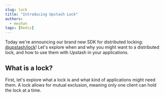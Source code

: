 ```yaml
---
slug: lock
title: "Introducing Upstash Lock"
authors:
  - meshan
tags: [Redis]
---
```


Today we're announcing our brand new SDK for distributed locking: [@upstash/lock](https://github.com/upstash/lock)!
Let's explore when and why you might want to a distributed lock, and how to use them with Upstash in your applications.

## What is a lock?
First, let's explore what a lock is and what kind of applications might need them. 
A lock allows for mutual exclusion, meaning only one client can hold the lock at a time.